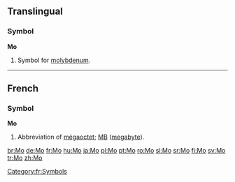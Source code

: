 {{see|mo|MO|m.o.|mō|mó|mǒ|mò}}
==Translingual==

===Symbol===
'''Mo'''

# {{element symbol}} Symbol for [[molybdenum]].

----

==French==

===Symbol===
'''Mo'''

# Abbreviation of [[mégaoctet]]; [[MB]] ([[megabyte]]).

[[Category:fr:Symbols]]

[[br:Mo]]
[[de:Mo]]
[[fr:Mo]]
[[hu:Mo]]
[[ja:Mo]]
[[pl:Mo]]
[[pt:Mo]]
[[ro:Mo]]
[[sl:Mo]]
[[sr:Mo]]
[[fi:Mo]]
[[sv:Mo]]
[[tr:Mo]]
[[zh:Mo]]